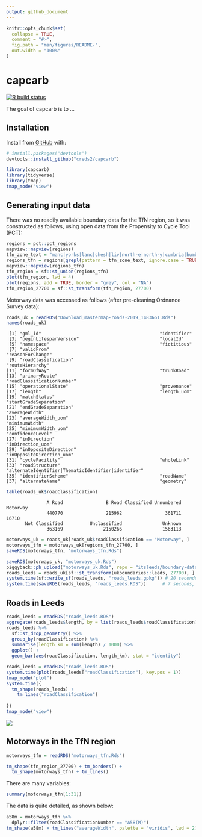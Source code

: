 ```yaml
---
output: github_document
---
```


<!-- README.md is generated from README.Rmd. Please edit that file -->

```r
knitr::opts_chunk$set(
  collapse = TRUE,
  comment = "#>",
  fig.path = "man/figures/README-",
  out.width = "100%"
)
```

# capcarb

<!-- badges: start -->
[![R build status](https://github.com/creds2/capcarb/workflows/R-CMD-check/badge.svg)](https://github.com/creds2/capcarb/actions)
<!-- badges: end -->

The goal of capcarb is to ...

## Installation

Install from [GitHub](https://github.com/) with:

``` r
# install.packages("devtools")
devtools::install_github("creds2/capcarb")
```

```r
library(capcarb)
library(tidyverse)
library(tmap)
tmap_mode("view")
```

## Generating input data

There was no readily available boundary data for the TfN region, so it was constructed as follows, using open data from the Propensity to Cycle Tool (PCT):

```r
regions = pct::pct_regions
mapview::mapview(regions)
tfn_zone_text = "manc|yorks|lanc|chesh|liv|north-e|north-y|cumbria|humb"
regions_tfn = regions[grepl(pattern = tfn_zone_text, ignore.case = TRUE, x = regions$region_name), ]
mapview::mapview(regions_tfn)
tfn_region = sf::st_union(regions_tfn)
plot(tfn_region, lwd = 4)
plot(regions, add = TRUE, border = "grey", col = "NA")
tfn_region_27700 = sf::st_transform(tfn_region, 27700)
```


Motorway data was accessed as follows (after pre-cleaning Ordnance Survey data):

```r
roads_uk = readRDS("Download_mastermap-roads-2019_1483661.Rds")
names(roads_uk)
```

```
 [1] "gml_id"                                            "identifier"                                       
 [3] "beginLifespanVersion"                              "localId"                                          
 [5] "namespace"                                         "fictitious"                                       
 [7] "validFrom"                                         "reasonForChange"                                  
 [9] "roadClassification"                                "routeHierarchy"                                   
[11] "formOfWay"                                         "trunkRoad"                                        
[13] "primaryRoute"                                      "roadClassificationNumber"                         
[15] "operationalState"                                  "provenance"                                       
[17] "length"                                            "length_uom"                                       
[19] "matchStatus"                                       "startGradeSeparation"                             
[21] "endGradeSeparation"                                "averageWidth"                                     
[23] "averageWidth_uom"                                  "minimumWidth"                                     
[25] "minimumWidth_uom"                                  "confidenceLevel"                                  
[27] "inDirection"                                       "inDirection_uom"                                  
[29] "inOppositeDirection"                               "inOppositeDirection_uom"                          
[31] "cycleFacility"                                     "wholeLink"                                        
[33] "roadStructure"                                     "alternateIdentifier|ThematicIdentifier|identifier"
[35] "identifierScheme"                                  "roadName"                                         
[37] "alternateName"                                     "geometry"   
```

```r
table(roads_uk$roadClassification)
```

```
               A Road                B Road Classified Unnumbered              Motorway 
               440770                215962                361711                 16710 
       Not Classified          Unclassified               Unknown 
               363169               2150266               1563113 
```

```r
motorways_uk = roads_uk[roads_uk$roadClassification == "Motorway", ]
motorways_tfn = motorways_uk[regions_tfn_27700, ]
saveRDS(motorways_tfn, "motorways_tfn.Rds")
```

```r
saveRDS(motorways_uk, "motorways_uk.Rds")
piggyback::pb_upload("motorways_uk.Rds", repo = "itsleeds/boundary-data")
roads_leeds = roads_uk[sf::st_transform(ukboundaries::leeds, 27700), ]
system.time(sf::write_sf(roads_leeds, "roads_leeds.gpkg")) # 20 seconds
system.time(saveRDS(roads_leeds, "roads_leeds.RDS"))      # 7 seconds, 3 times faster
```

## Roads in Leeds

```r
roads_leeds = readRDS("roads_leeds.RDS")
aggregate(roads_leeds$length, by = list(roads_leeds$roadClassification), sum)
roads_leeds %>% 
  sf::st_drop_geometry() %>% 
  group_by(roadClassification) %>% 
  summarise(length_km = sum(length) / 1000) %>% 
  ggplot() +
  geom_bar(aes(roadClassification, length_km), stat = "identity")
```

```r
roads_leeds = readRDS("roads_leeds.RDS")
system.time(plot(roads_leeds["roadClassification"], key.pos = 1))
tmap_mode("plot")
system.time({
  tm_shape(roads_leeds) +
    tm_lines("roadClassification")
  
})
tmap_mode("view")
```

![](https://user-images.githubusercontent.com/1825120/77522859-d498b880-6e7c-11ea-811b-a5b06e280da6.png)




## Motorways in the TfN region

```r
motorways_tfn = readRDS("motorways_tfn.Rds")

tm_shape(tfn_region_27700) + tm_borders() +
  tm_shape(motorways_tfn) + tm_lines()
```

There are many variables:

```r
summary(motorways_tfn[1:31])
```

The data is quite detailed, as shown below:

```r
a58m = motorways_tfn %>% 
  dplyr::filter(roadClassificationNumber == "A58(M)")
tm_shape(a58m) + tm_lines("averageWidth", palette = "viridis", lwd = 2)
```




